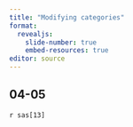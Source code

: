```yaml
---
title: "Modifying categories"
format: 
  revealjs:
    slide-number: true
    embed-resources: true
editor: source
---
```


## 04-05

`r sas[13]`
